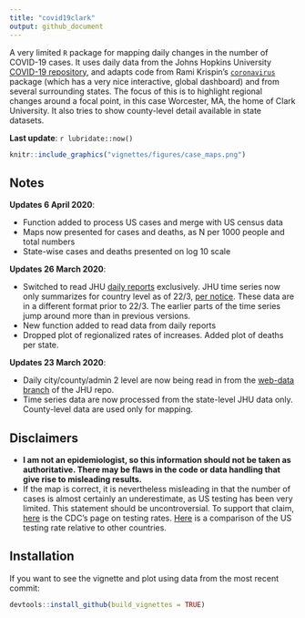 ```yaml
---
title: "covid19clark"
output: github_document
---
```


A very limited `R` package for mapping daily changes in the number of COVID-19 cases. It uses daily data from the Johns Hopkins University [COVID-19 repository](https://github.com/CSSEGISandData/COVID-19/), and adapts code from Rami Krispin's [`coronavirus`](https://github.com/RamiKrispin/coronavirus) package (which has a very nice interactive, global dashboard) and from several surrounding states. The focus of this is to highlight regional changes around a focal point, in this case Worcester, MA, the home of Clark University. It also tries to show county-level detail available in state datasets. 

**Last update**: `r lubridate::now()`
```r
knitr::include_graphics("vignettes/figures/case_maps.png")
```

## Notes
**Updates 6 April 2020**:

  - Function added to process US cases and merge with US census data
  - Maps now presented for cases and deaths, as N per 1000 people and total numbers
  - State-wise cases and deaths presented on log 10 scale 

**Updates 26 March 2020**:

- Switched to read JHU [daily reports](https://github.com/CSSEGISandData/COVID-19/tree/master/csse_covid_19_data/csse_covid_19_daily_reports) exclusively. JHU time series now only summarizes for country level as of 22/3, [per notice](https://github.com/CSSEGISandData/COVID-19/issues/1250). These data are in a different format prior to 22/3. The earlier parts of the time series jump around more than in previous versions.
- New function added to read data from daily reports
- Dropped plot of regionalized rates of increases. Added plot of deaths per state. 

**Updates 23 March 2020**:

- Daily city/county/admin 2 level are now being read in from the [web-data branch](https://github.com/CSSEGISandData/COVID-19/tree/web-data/data) of the JHU repo.
- Time series data are now processed from the state-level JHU data only. County-level data are used only for mapping. 

## Disclaimers
- **I am not an epidemiologist, so this information should not be
taken as authoritative. There may be flaws in the code or data
handling that give rise to misleading results.**
- If the map is correct, it is nevertheless misleading in that the
number of cases is almost certainly an underestimate, as US
testing has been very limited. This statement should be
uncontroversial. To support that claim,
[here](https://www.cdc.gov/coronavirus/2019-ncov/cases-updates/testing-in-us.html?CDC_AA_refVal=https%3A%2F%2Fwww.cdc.gov%2Fcoronavirus%2F2019-ncov%2Ftesting-in-us.html)
is the CDC’s page on testing rates. [Here](https://www.businessinsider.com/coronavirus-testing-covid-19-tests-per-capita-chart-us-behind-2020-3?op=1) is a comparison of the US testing rate relative to other
countries.

## Installation

If you want to see the vignette and plot using data from the most recent commit:
```r
devtools::install_github(build_vignettes = TRUE)
```
